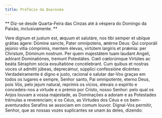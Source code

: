 ```yaml
---
title: Prefácio da Quaresma
---
```


**
Diz-se desde Quarta-Feira das Cinzas até à véspera do Domingo da Paixão,
inclusivamente.
**

<div class="grid grid-cols-2 gap-5">
  <span class="text-justify">
    Vere dignum et justum est, æquum et salutáre, nos tibi semper et ubíque
    grátias ágere: Dómine sancte, Pater omnípotens, ætérne Deus: Qui corporáli
    jejúnio vitia cómprimis, mentem élevas, virtútem largíris et prǽmia: per
    Christum, Dóminum nostrum. Per quem majestátem tuam laudant Angeli, adórant
    Dominatiónes, tremunt Potestátes. Cœli cœlorúmque Virtútes ac beáta Séraphim
    sócia exsultatióne concélebrant. Cum quibus et nostras voces ut admítti
    júbeas, deprecámur, súpplici confessióne dicéntes:
  </span>
  <span class="text-justify">
    Verdadeiramente é digno e justo, racional e salutar dar-Vos graças em todos
    os lugares e sempre, Senhor santo, Pai omnipotente, eterno Deus, pois Vós,
    pelo jejum natural, reprimis os vícios, elevais o espírito e concedeis-nos a
    virtude e o prémio por Cristo, nosso Senhor: pelo qual os Anjos louvam a
    vossa majestade, as Dominações a adoram e as Potestades trémulas a
    reverenciam; e os Céus, as Virtudes dos Céus e os bem-aventurados Serafins
    se associam em comum louvor. Dignai-Vos permitir, Senhor, que as nossas
    vozes suplicantes se unam às deles, dizendo:
  </span>
</div>
